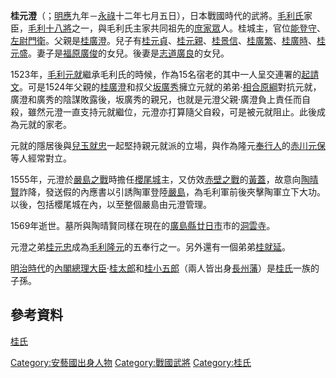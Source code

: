 {{japanese|japanese=桂元澄|kana=かつら もとずみ|romaji=Katsura Motozumi}}

'''桂元澄'''（{{bd|1500年||1569年|8月17日|catIdx=K}}；[[明應_(日本)|明應]]九年－[[永祿|永祿]]十二年七月五日），日本戰國時代的武將。[[毛利氏|毛利氏]]家臣，[[毛利十八將|毛利十八將]]之一，與毛利氏主家共同祖先的[[庶家眾|庶家眾]]人。桂城主，官位[[能登守|能登守]]、[[左尉門衛|左尉門衛]]。父親是[[桂廣澄|桂廣澄]]。兒子有[[桂元貞|桂元貞]]、[[桂元親|桂元親]]、[[桂景信|桂景信]]、[[桂廣繁|桂廣繁]]、[[桂廣時|桂廣時]]、[[桂元盛|桂元盛]]。妻子是[[福原廣俊|福原廣俊]]的女兒。後妻是[[志道廣良|志道廣良]]的女兒。

1523年，[[毛利元就|毛利元就]]繼承毛利氏的時候，作為15名宿老的其中一人呈交連署的[[起請文|起請文]]。可是1524年父親的[[桂廣澄|桂廣澄]]和叔父[[坂廣秀|坂廣秀]]擁立元就的弟弟·[[相合原綱|相合原綱]]對抗元就，廣澄和廣秀的陰謀敗露後，坂廣秀的親兄，也就是元澄父親·廣澄負上責任而自殺，雖然元澄一直支持元就繼位，元澄亦打算隨父自殺，可是被元就阻止。此後成為元就的家老。

元就的隱居後與[[兒玉就忠|兒玉就忠]]一起堅持親元就派的立場，與作為隆元[[奉行人|奉行人]]的[[赤川元保|赤川元保]]等人經常對立。

1555年，元澄於[[嚴島之戰|嚴島之戰]]時擔任[[櫻尾城|櫻尾城]]主，又仿效[[赤壁之戰|赤壁之戰]]的[[黃蓋|黃蓋]]，故意向[[陶晴賢|陶晴賢]]詐降，發送假的內應書以引誘陶軍登陸[[嚴島|嚴島]]，為毛利軍前後夾擊陶軍立下大功。以後，包括櫻尾城在內，以至整個嚴島由元澄管理。

1569年逝世。墓所與陶晴賢同樣在現在的[[廣島縣|廣島縣]][[廿日市|廿日市]]市的[[洞雲寺|洞雲寺]]。

元澄之弟[[桂元忠|桂元忠]]成為[[毛利隆元|毛利隆元]]的五奉行之一。另外還有一個弟弟[[桂就延|桂就延]]。

[[明治時代|明治時代]]的[[內閣總理大臣|內閣總理大臣]]·[[桂太郎|桂太郎]]和[[木戶孝允|桂小五郎]]（兩人皆出身[[長州藩|長州藩]]）是[[桂氏|桂氏]]一族的子孫。


== 參考資料 ==
[https://web.archive.org/web/20080524045201/http://www2.harimaya.com/sengoku/html/m_katura.html 桂氏]

[[Category:安藝國出身人物|Category:安藝國出身人物]]
[[Category:戰國武將|Category:戰國武將]]
[[Category:桂氏|Category:桂氏]]